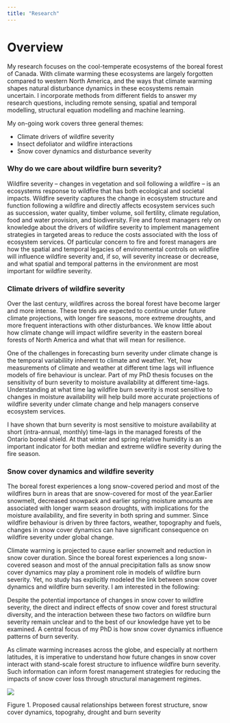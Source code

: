```yaml
---
title: "Research"
---
```


# Overview

My research focuses on the cool-temperate ecosystems of the boreal forest of Canada. With climate warming these ecosystems are largely forgotten compared to western North America, and the ways that climate warming shapes natural disturbance dynamics in these ecosystems remain uncertain. I incorporate methods from different fields to answer my research questions, including remote sensing, spatial and temporal modelling, structural equation modelling and machine learning.

My on-going work covers three general themes:

-   Climate drivers of wildfire severity
-   Insect defoliator and wildfire interactions
-   Snow cover dynamics and disturbance severity

### Why do we care about wildfire burn severity?

Wildfire severity -- changes in vegetation and soil following a wildfire -- is an ecosystems response to wildfire that has both ecological and societal impacts. Wildfire severity captures the change in ecosystem structure and function following a wildfire and directly affects ecosystem services such as succession, water quality, timber volume, soil fertility, climate regulation, food and water provision, and biodiversity. Fire and forest managers rely on knowledge about the drivers of wildfire severity to implement management strategies in targeted areas to reduce the costs associated with the loss of ecosystem services. Of particular concern to fire and forest managers are how the spatial and temporal legacies of environmental controls on wildfire will influence wildfire severity and, if so, will severity increase or decrease, and what spatial and temporal patterns in the environment are most important for wildfire severity.

### Climate drivers of wildfire severity

Over the last century, wildfires across the boreal forest have become larger and more intense. These trends are expected to continue under future climate projections, with longer fire seasons, more extreme droughts, and more frequent interactions with other disturbances. We know little about how climate change will impact wildfire severity in the eastern boreal forests of North America and what that will mean for resilience.

One of the challenges in forecasting burn severity under climate change is the temporal variabiliity inherent to climate and weather. Yet, how measurements of climate and weather at different time lags will influence models of fire behaviour is unclear. Part of my PhD thesis focuses on the sensitivity of burn severity to moisture availability at different time-lags. Understanding at what time lag wildfire burn severity is most sensitive to changes in moisture availability will help build more accurate projections of wildfire severity under climate change and help managers conserve ecosystem services.

I have shown that burn severity is most sensitive to moisture availability at short (intra-annual, monthly) time-lags in the managed forests of the Ontario boreal shield. At that winter and spring relative humidity is an important indicator for both median and extreme wildfire severity during the fire season.

### Snow cover dynamics and wildfire severity


The boreal forest experiences a long snow-covered period and most of the wildfires burn in areas that are snow-covered for most of the year.Earlier snowmelt, decreased snowpack and earlier spring moisture amounts are associated with longer warm season droughts, with implications for the moisture availability, and fire severity in both spring and summer. Since wildfire behaviour is driven by three factors, weather, topography and fuels, changes in snow cover dynamics can have significant consequence on wildfire severity under global change.

Climate warming is projected to cause earlier snowmelt and reduction in snow cover duration. Since the boreal forest experiences a long snow-covered season and most of the annual precipitation falls as snow snow cover dynamics may play a prominent role in models of wildfire burn severity. Yet, no study has explicitly modeled the link between snow cover dynamics and wildfire burn severity. I am interested in the following:


Despite the potential importance of changes in snow cover to wildfire severity, the direct and indirect effects of snow cover and forest structural diversity, and the interaction between these two factors on wildfire burn severity remain unclear and to the best of our knowledge have yet to be examined. A central focus of my PhD is how snow cover dynamics influence patterns of burn severity.

As climate warming increases across the globe, and especially at northern latitudes, it is imperative to understand how future changes in snow cover interact with stand-scale forest structure to influence wildfire burn severity. Such information can inform forest management strategies for reducing the impacts of snow cover loss through structural management regimes. 



![](dag-forest-snow-fire-interaction.png)

::: column-margin
Figure 1. Proposed causal relationships between forest structure, snow cover dynamics, topograhy, drought and burn severity
:::

